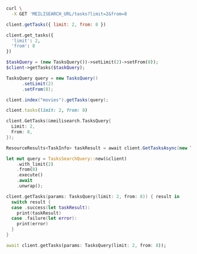 <CodeGroup>

```bash cURL
curl \
  -X GET 'MEILISEARCH_URL/tasks?limit=2&from=8
```

```javascript JS
client.getTasks({ limit: 2, from: 8 })
```

```python Python
client.get_tasks({
  'limit': 2,
  'from': 8
})
```

```php PHP
$taskQuery = (new TasksQuery())->setLimit(2)->setFrom(8));
$client->getTasks($taskQuery);
```

```java Java
TasksQuery query = new TasksQuery()
      .setLimit(2)
      .setFrom(8);

client.index("movies").getTasks(query);
```

```ruby Ruby
client.tasks(limit: 2, from: 8)
```

```go Go
client.GetTasks(&meilisearch.TasksQuery{
  Limit: 2,
  From: 8,
});
```

```csharp C#
ResourceResults<TaskInfo> taskResult = await client.GetTasksAsync(new TasksQuery { Limit = 2, From = 8 });
```

```rust Rust
let mut query = TasksSearchQuery::new(&client)
    .with_limit(2)
    .from(8)
    .execute()
    .await
    .unwrap();
```

```swift Swift
client.getTasks(params: TasksQuery(limit: 2, from: 8)) { result in
  switch result {
  case .success(let taskResult):
    print(taskResult)
  case .failure(let error):
    print(error)
  }
}
```

```dart Dart
await client.getTasks(params: TasksQuery(limit: 2, from: 8));
```
</CodeGroup>
